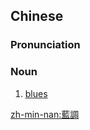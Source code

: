 ==Chinese==
{{zh-forms|s=蓝调}}
{{zh-wp}}

===Pronunciation===
{{zh-pron
|m=lándiào
|c=laam4 diu6
|cat=n
}}

===Noun===
{{zh-noun}}

# {{lb|zh|music}} [[blues]]

[[zh-min-nan:藍調]]